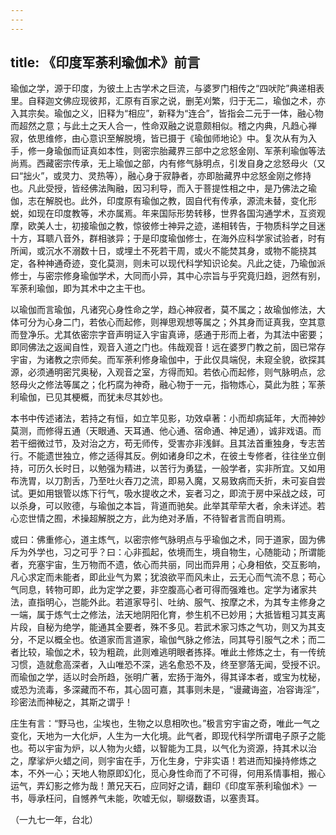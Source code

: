 ```yaml
---
---
---
```

title: 《印度军荼利瑜伽术》前言
---




瑜伽之学，源于印度，为彼土上古学术之巨流，与婆罗门相传之“四吠陀”典递相表里。自释迦文佛应现彼邦，汇原有百家之说，删芜刈繁，归于无二，瑜伽之术，亦入其宗矣。瑜伽之义，旧释为“相应”，新释为“连合”，皆指会二元于一体，融心物而超然之意；与此土之天人合一，性命双融之说意颇相似。稽之内典，凡趋心禅寂，依思维修，由心意识至解脱境，皆已摄于《瑜伽师地论》中。复次从有为入手，修一身瑜伽而证真如本性，则密宗胎藏界三部中之忿怒金刚、军荼利瑜伽等法尚焉。西藏密宗传承，无上瑜伽之部，内有修气脉明点，引发自身之忿怒母火（又曰“拙火”，或灵力、灵热等），融心身于寂静者，亦即胎藏界中忿怒金刚之修持也。凡此受授，皆经佛法陶融，因习利导，而入于菩提性相之中，是乃佛法之瑜伽，志在解脱也。此外，印度原有瑜伽之教，固自代有传承，源流未替，变化形蜕，如现在印度教等，术亦属焉。年来国际形势转移，世界各国沟通学术，互资观摩，欧美人士，初接瑜伽之教，惊彼修士神异之迹，递相转告，于物质科学之目迷十方，耳聩八音外，群相骇异；于是印度瑜伽修士，在海外应科学家试验者，时有所闻，或沉水不溺数十日，或埋土不死若干周，或火不能焚其身，或物不能挠其定，各种神通奇迹，变化莫测，则未可以现代科学知识论矣。凡此之徒，乃瑜伽派修士，与密宗修身瑜伽学术，大同而小异，其中心宗旨与乎究竟归趋，迥然有别，军荼利瑜伽，即为其术中之主干也。

以瑜伽而言瑜伽，凡诸究心身性命之学，趋心神寂者，莫不属之；故瑜伽修法，大体可分为心身二门，若依心而起修，则禅思观想等属之；外其身而证真我，空其意而登净乐。尤其依密宗字音声明证入宇宙真谛，感通于形而上者，为其法中密要；即同佛法之返闻自性，观音入道之门也。伟哉观音！远在婆罗门教之前，固已常存宇宙，为诸教之宗师矣。而军荼利修身瑜伽中，于此仅具端倪，未窥全貌，欲探其源，必须通明密咒奥秘，入观音之室，方得而知。若依心而起修，则气脉明点，忿怒母火之修法等属之；化朽腐为神奇，融心物于一元，指物炼心，莫此为胜；军荼利瑜伽，已见其梗概，而犹未尽其妙也。

本书中传述诸法，若持之有恒，如立竿见影，功效卓著：小而却病延年，大而神妙莫测，而修得五通（天眼通、天耳通、他心通、宿命通、神足通），诚非戏语。而若干细微过节，及对治之方，苟无师传，受害亦非浅鲜。且其法首重独身，专志苦行。不能遗世独立，修之适得其反。例如诸身印之术，在彼土专修者，往往坐立倒持，可历久长时日，以勉强为精进，以苦行为勇猛，一般学者，实非所宜。又如用布洗胃，以刀割舌，乃至吐火吞刀之流，即易入魔，又易致病而夭折，未可妄自尝试。更如用银管以炼下行气，吸水提收之术，妄者习之，即流于房中采战之歧，可以杀身，可以败德，与瑜伽之本旨，背道而驰矣。此举其荦荦大者，余未详述。若心恋世情之囿，术操超解脱之方，此为绝对矛盾，不待智者言而自明焉。

或曰：佛重修心，道主炼气，以密宗修气脉明点与乎瑜伽之术，同于道家，固为佛斥为外学也，习之可乎？曰：心非孤起，依境而生，境自物生，心随能动；所谓能者，充塞宇宙，生万物而不遗，依心而共丽，同出而异用；心身相依，交互影响，凡心求定而未能者，即此业气为累；犹浪欲平而风未止，云无心而气流不息；苟心气同息，转物可即，此为定学之要，非空腹高心者可得而强难也。定学为诸家共法，直指明心，岂能外此。若道家导引、吐纳、服气、按摩之术，为其专主修身之一端，属于炼气士之修法，法天地阴阳化育，参生机不已妙用；大抵皆粗习其支离片段，自秘为绝学，能通其全要者，殊不多见。若武术家习炼之气功，则又为其支分，不足以概全也。依道家而言道家，瑜伽气脉之修法，同其导引服气之术；而二者比较，瑜伽之术，较为粗疏，此则难逃明眼者拣择。唯此土修炼之士，有一传统习惯，造就愈高深者，入山唯恐不深，逃名愈恐不及，终至寥落无闻，受授不识。而瑜伽之学，适以时会所趋，张明广著，宏扬于海外，得其译本者，或宝为枕秘，或恐为流毒，多深藏而不布，其心固可嘉，其事则未是，“谩藏诲盗，冶容诲淫”，珍密法而神秘之，其斯之谓乎！

庄生有言：“野马也，尘埃也，生物之以息相吹也。”极言穷宇宙之奇，唯此一气之变化，天地为一大化炉，人生为一大化境。此气者，即现代科学所谓电子原子之能也。苟以宇宙为炉，以人物为火蜡，以智能为工具，以气化为资源，持其术以治之，摩挲炉火蜡之间，则宇宙在手，万化生身，宁非实语！若进而知操持修炼之本，不外一心；天地人物原即幻化，觅心身性命而了不可得，何用系情事相，搬心运气，弄幻影之修为哉！萧兄天石，应同好之请，翻印《印度军荼利瑜伽术》一书，辱承枉问，自憾养气未能，吹嘘无似，聊缀数语，以塞责耳。


（一九七一年，台北）
